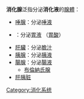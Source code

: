 '''消化腺'''泛指分泌'''消化液'''的[[腺體|腺體]]：
*[[唾腺|唾腺]]：分泌[[唾液|唾液]]
*{{tsl|en|Fundic glands|胃腺}}：分泌[[胃液|胃液]] （[[胃酸|胃酸]]）
*[[肝臟|肝臟]]：分泌[[膽汁|膽汁]]
*[[胰腺|胰腺]]：分泌[[胰液|胰液]]
*[[腸腺|腸腺]]：分泌[[利貝昆氏腺|腸液]]
**[[布倫納氏腺|布倫納氏腺]]
*[[肝胰脏|肝胰脏]]
[[Category:消化系统|Category:消化系统]]
